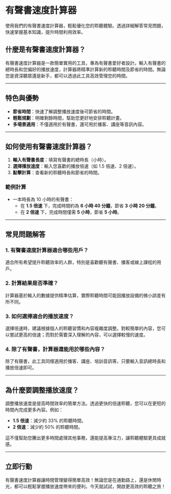 # 有聲書速度計算器

使用我們的有聲書速度計算器，輕鬆優化您的聆聽體驗。透過詳細解答常見問題，快速掌握基本知識，提升時間利用效率。

## 什麼是有聲書速度計算器？

有聲書速度計算器是一款簡單實用的工具，專為有聲書愛好者設計。輸入有聲書的總時長和您偏好的播放速度，計算器將精準計算新的聆聽時間及節省的時間。無論您是資深聽眾還是新手，都可以透過此工具高效管理您的時間。

---

## 特色與優勢

- **節省時間**：快速了解調整播放速度後可節省的時間。
- **輕鬆規劃**：明確剩餘時間，幫助您更好地安排聆聽計畫。
- **多場景適用**：不僅適用於有聲書，還可用於播客、講座等音訊內容。

---

## 如何使用有聲書速度計算器？

1. **輸入有聲書長度**：填寫有聲書的總時長（小時）。
2. **選擇播放速度**：輸入您喜歡的播放倍速（如 1.5 倍速、2 倍速）。
3. **點擊計算**：查看新的聆聽時長和節省的時間。

### 範例計算

- 一本時長為 10 小時的有聲書：
  - 在 **1.5 倍速** 下，完成時間約為 **6 小時 40 分鐘**，節省 **3 小時 20 分鐘**。
  - 在 **2 倍速** 下，完成時間僅需 **5 小時**，節省 **5 小時**。

---

## 常見問題解答

### 1. 有聲書速度計算器適合哪些用戶？

適合所有希望提升聆聽效率的人群，特別是喜歡聽有聲書、播客或線上課程的用戶。

### 2. 計算結果是否準確？

計算器基於輸入的數據提供精準估算，實際聆聽時間可能因播放設備的微小誤差有所不同。

### 3. 如何選擇適合的播放速度？

選擇倍速時，建議根據個人的聆聽習慣和內容複雜度調整。對較簡單的內容，您可以嘗試更高的倍速；而對於需要深入理解的內容，可以選擇較慢的速度。

### 4. 除了有聲書，計算器還能用於哪些內容？

除了有聲書，此工具同樣適用於播客、講座、培訓音訊等，只要輸入音訊總時長和播放倍速即可。

---

## 為什麼要調整播放速度？

調整播放速度是提高時間效率的簡單方法。透過更快的倍速聆聽，您可以在更短的時間內完成更多內容。例如：

- **1.5 倍速**：減少約 33% 的聆聽時間。
- **2 倍速**：減少約 50% 的聆聽時間。

這不僅幫助您騰出更多時間處理其他事務，還能提高專注力，讓聆聽體驗更具成就感。

---

## 立即行動

有聲書速度計算器讓時間管理變得簡單高效！無論您是在通勤路上，還是休閒時光，都可以輕鬆掌握播放速度帶來的便利。今天就試試，開啟更高效的聆聽之旅！
